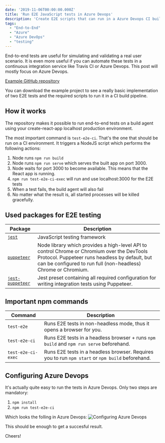 ```yaml
---
date: '2019-11-06T00:00:00.000Z'
title: 'Run E2E JavaScript tests in Azure Devops'
description: 'Create E2E scripts that can run in a Azure Devops CI build'
tags:
  - "End-to-End"
  - "Azure"
  - "Azure DevOps"
  - "testing"
---
```


End-to-end tests are useful for simulating and validating a real user scenario. It is even more useful if you can automate these tests in a continuous integration service like Travis CI or Azure Devops. This post will mostly focus on Azure Devops.

<a href="https://github.com/marcveens/e2e-ci-tests" target="_blank" rel="noopener noreferrer">Example GitHub repository</a>

You can download the example project to see a really basic implementation of two E2E tests and the required scripts to run it in a CI build pipeline. 

## How it works
The repository makes it possible to run end-to-end tests on a build agent using your create-react-app localhost production environment. 

The most important command is `test-e2e-ci`. That's the one that should be run on a CI environment. It triggers a NodeJS script which performs the following actions:

1. Node runs `npm run build`
2. Node runs `npm run serve` which serves the built app on port 3000.
3. Node waits for port 3000 to become available. This means that the React app is running. 
4. `npm run test-e2e-ci-exec` will run and use localhost:3000 for the E2E tests
5. When a test fails, the build agent will also fail
6. No matter what the result is, all started processes will be killed gracefully.

## Used packages for E2E testing
| Package | Description |
|-|-|
| <a href="https://www.npmjs.com/package/jest" target="_blank" rel="noopener noreferrer">`jest`</a> | JavaScript testing framework |
| <a href="https://www.npmjs.com/package/puppeteer" target="_blank" rel="noopener noreferrer">`puppeteer`</a> | Node library which provides a high-level API to control Chrome or Chromium over the DevTools Protocol. Puppeteer runs headless by default, but can be configured to run full (non-headless) Chrome or Chromium. |
| <a href="https://www.npmjs.com/package/jest-puppeteer" target="_blank" rel="noopener noreferrer">`jest-puppeteer`</a> | Jest preset containing all required configuration for writing integration tests using Puppeteer. |

## Important npm commands
| Command | Description |
|-|-|
| `test-e2e` | Runs E2E tests in non-headless mode, thus it opens a browser for you. |
| `test-e2e-ci` | Runs E2E tests in a headless browser + runs `npm build` and `npm run serve` beforehand. |
| `test-e2e-ci-exec` | Runs E2E tests in a headless browser. Requires you to run `npm start` or `npm build` beforehand. |

## Configuring Azure Devops
It's actually quite easy to run the tests in Azure Devops. Only two steps are mandatory:

1. `npm install`
2. `npm run test-e2e-ci`

Which looks the folling in Azure Devops:
![Configuring Azure Devops](/media/devops/azure-devops-pipeline.jpg)

This should be enough to get a succesful result.

Cheers!
